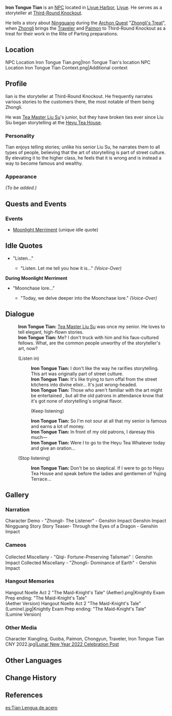 {{Meta
<!-- REMOVE THIS TEMPLATE AFTER ADDING MISSING INFO -->
|missing_NPC_profile  = yes
}}
{{Character Infobox
|image            = NPC Iron Tongue Tian.png
|region           = Liyue
|title            = Storyteller
|type             = NPC
|voiceEN          = [http://www.davidlodge.com/ David Lodge]<ref>Twitter: [https://twitter.com/DavidLodgeVOPro/status/1478801890800398336 EN VA Self Announcement] ([[:File:David Lodge Leonard Confirmation.png|Confirmed Through Private Message]])</ref>
}}
'''Iron Tongue Tian''' {{Lang|zh=田铁嘴|zh_rm=Tián Tiězuǐ}} is an [[NPC]] located in [[Liyue Harbor]], [[Liyue]]. He serves as a storyteller at [[Third-Round Knockout]].

He tells a story about [[Ningguang]] during the [[Archon Quest]] "[[Zhongli's Treat]]", when [[Zhongli]] brings the [[Traveler]] and [[Paimon]] to Third-Round Knockout as a treat for their work in the Rite of Parting preparations.

==Location==
<gallery hideaddbutton="true" captionalign="center">
NPC Location Iron Tongue Tian.png|Iron Tongue Tian's location
NPC Location Iron Tongue Tian Context.png|Additional context
</gallery>

==Profile==
Iian is the storyteller at Third-Round Knockout. He frequently narrates various stories to the customers there, the most notable of them being Zhongli.

He was [[Tea Master Liu Su]]'s junior, but they have broken ties ever since Liu Siu began storytelling at the [[Heyu Tea House]].

===Personality===
Tian enjoys telling stories; unlike his senior Liu Su, he narrates them to all types of people, believing that the art of storytelling is part of street culture. By elevating it to the higher class, he feels that it is wrong and is instead a way to become famous and wealthy.

===Appearance===
''(To be added.)''

==Quests and Events==
{{Quest Appearances}}

===Events===
* [[Moonlight Merriment]] (unique idle quote)

==Idle Quotes==
* "Listen..."
** {{A|VO Iron Tongue Tian 01.ogg}} "Listen. Let me tell you how it is..." ''(Voice-Over)''

'''During Moonlight Merriment'''
* "Moonchase lore..."
** {{A|VO Iron Tongue Tian 01 (Moonlight Merriment).ogg}} "Today, we delve deeper into the Moonchase lore." ''(Voice-Over)''

==Dialogue==
{{Dialogue start}}
:'''Iron Tongue Tian:''' [[Tea Master Liu Su]] was once my senior. He loves to tell elegant, high-flown stories.
:'''Iron Tongue Tian:''' Me? I don't truck with him and his faux-cultured fellows. What, are the common people unworthy of the storyteller's art, now?
:{{DIcon}} (Listen in)
::'''Iron Tongue Tian:''' I don't like the way he rarifies storytelling. This art was originally part of street culture.
::'''Iron Tongue Tian:''' It's like trying to turn offal from the street kitchens into divine elixir... It's just wrong-headed.
::'''Iron Tongue Tian:''' Those who aren't familiar with the art might be entertained<!--"entertainment" in-game-->, but all the old patrons in attendance know that it's got none of storytelling's original flavor.
::{{DIcon}} (Keep listening)
::'''Iron Tongue Tian:''' So I'm not sour at all that my senior is famous and earns a lot of money.
::'''Iron Tongue Tian:''' In front of my old patrons, I daresay this much&mdash;
::'''Iron Tongue Tian:''' Were I to go to the Heyu Tea Whatever today and give an oration...
:{{DIcon}} (Stop listening)
::'''Iron Tongue Tian:''' Don't be so skeptical. If I were to go to Heyu Tea House and speak before the ladies and gentlemen of Yujing Terrace...
{{Dialogue end}}

==Gallery==
===Narration===
<gallery hideaddbutton="true" captionalign="center">
Character Demo - "Zhongli- The Listener" - Genshin Impact
Genshin Impact Ningguang Story
Story Teaser- Through the Eyes of a Dragon - Genshin Impact
</gallery>
===Cameos===
<gallery hideaddbutton="true" captionalign="center">
Collected Miscellany - "Qiqi- Fortune-Preserving Talisman"｜Genshin Impact
Collected Miscellany - "Zhongli- Dominance of Earth" - Genshin Impact
</gallery>
===Hangout Memories===
<gallery hideaddbutton="true" captionalign="center">
Hangout Noelle Act 2 "The Maid-Knight's Tale" (Aether).png|Knightly Exam Prep ending: "The Maid-Knight's Tale"<br />(Aether Version)
Hangout Noelle Act 2 "The Maid-Knight's Tale" (Lumine).jpg|Knightly Exam Prep ending: "The Maid-Knight's Tale"<br />(Lumine Version)
</gallery>

===Other Media===
<gallery hideaddbutton="true" captionalign="center">
Character Xiangling, Guoba, Paimon, Chongyun, Traveler, Iron Tongue Tian CNY 2022.jpg|[https://twitter.com/GenshinImpact/status/1488134976289845250 Lunar New Year 2022 Celebration Post]<!--2022-01-31-->
</gallery>

==Other Languages==
{{Other Languages|default_hidden = 1
|en      = Iron Tongue Tian
|zhs     = 田铁嘴
|zhs_rm  = Tián Tiězuǐ
|zht     = 田鐵嘴
|zht_rm  = Tián Tiězuǐ
<!-- |zh_tl   = Tian the Iron Mouth -->
|zh_note = {{Lang|mini=1|zh-Hans=铁嘴}}/{{Lang|mini=1|zh-Hant=鐵嘴|zh-Hant_rm=Tiězuǐ|zh-Hant_lit=iron mouth}} refers to someone who speaks eloquently.
|ja      = 田饒舌
|ja_rm   = Den Jouzetsu{{Assumed}}
|ko      = {{tt|전|田}}{{tt|달변|達辯}}
|ko_rm   = Jeon-dalbyeon
|es      = Tian Lengua de acero
|fr      = Tian la langue de fer
<!-- |fr_tl   = Tian the Iron Tongue -->
|ru      = Тянь Железный Язык
|th      = Tian จอมคารมคมคาย
|th_rm   = Tian chom kharom khomkhai
|vi      = Tian Miệng Sắt
|de      = Tian mit der eisernen Zunge
<!-- |de_tl   = Tian with the Iron Tongue -->
|id      = Iron Tongue Tian
|pt      = Tian "Língua de Ferro"
}}

==Change History==
{{Change History|1.0}}

==References==
{{Reflist}}

[[es:Tian Lengua de acero]]